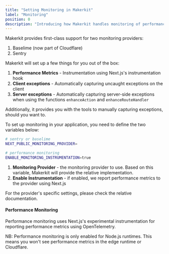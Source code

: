 ```yaml
---
title: "Setting Monitoring in Makerkit"
label: "Monitoring"
position: 0
description: "Introducing how Makerkit handles monitoring of performance metrics and exceptions in the Next.js Supabase SaaS kit"
---
```


Makerkit provides first-class support for two monitoring providers:

1. Baselime (now part of Cloudflare)
2. Sentry

Makerkit will set up a few things for you out of the box:

1. **Performance Metrics** - Instrumentation using Next.js's instrumentation hook
2. **Client exceptions** - Automatically capturing uncaught exceptions on the client
3. **Server exceptions** - Automatically capturing server-side exceptions when using the functions `enhanceAction` and `enhanceRouteHandler`

Additionally, it provides you with the tools to manually capturing exceptions, should you want to.

To set up monitoring in your application, you need to define the two variables below:

```bash
# sentry or baselime
NEXT_PUBLIC_MONITORING_PROVIDER=

# performance monitoring
ENABLE_MONITORING_INSTRUMENTATION=true
```

1. **Monitoring Provider** - the monitoring provider to use. Based on this variable, Makerkit will provide the relative implementation.
2. **Enable Instrumentation** - if enabled, we report performance metrics to the provider using Next.js

For the provider's specific settings, please check the relative documentation.

#### Performance Monitoring

Performance monitoring uses Next.js's experimental instrumentation for reporting performance metrics using OpenTelemetry.

NB: Performance monitoring is only enabled for Node.js runtimes. This means you won't see performance metrics in the edge runtime or Cloudflare.